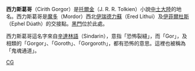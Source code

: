 '''西力斯葛哥'''（Cirith Gorgor）是[[托爾金|托爾金]]（J. R. R. Tolkien）小說[[中土大陸|中土大陸]]的地名。西力斯葛哥是[[魔多|魔多]]（Mordor）西北[[伊瑞德力蘇|伊瑞德力蘇]]（Ered Lithui）及[[伊菲爾杜斯|伊菲爾杜斯]]（Ephel Dúath）的交接點。[[黑門_(中土大陸)|黑門]]位於此處。

西力斯葛哥這名字來自[[辛達林語|辛達林語]]（Sindarin），意指「恐怖裂縫」，而「Gor」，及相類的「Gorgor」、「Goroth」、「Gorgoroth」，都有恐怖的意思。這裡也被稱為「鬼魂通道」。

{{Arda Mountains}}

[[Category:中土大陸的地理|CG]]
